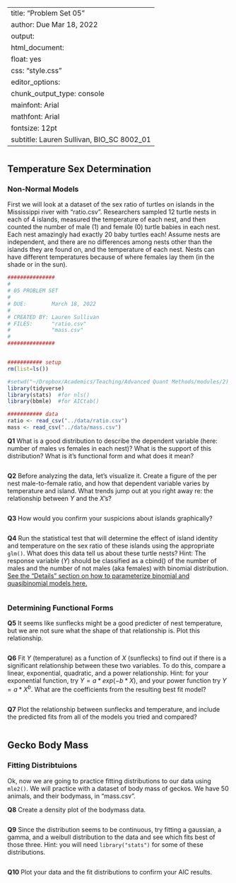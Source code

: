 
---
title: "Problem Set 05"
author: Due Mar 18, 2022
output: 
  html_document:
    float: yes
    css: "style.css"    
editor_options: 
  chunk_output_type: console
mainfont: Arial
mathfont: Arial
fontsize: 12pt
subtitle: Lauren Sullivan, BIO_SC 8002_01
---


# {.tabset .tabset-pills .tabset-fade}

## Temperature Sex Determination 

### Non-Normal Models

First we will look at a dataset of the sex ratio of turtles on islands in the Mississippi river with "ratio.csv". Researchers sampled 12 turtle nests in each of 4 islands, measured the temperature of each nest, and then counted the number of male (1) and female (0) turtle babies in each nest. Each nest amazingly had exactly 20 baby turtles each!  Assume nests are independent, and there are no differences among nests other than the islands they are found on, and the temperature of each nest. Nests can have different temperatures because of where females lay them (in the shade or in the sun).

```r

###############
#
# 05 PROBLEM SET
# 
# DUE:        March 18, 2022
# 
# CREATED BY: Lauren Sullivan
# FILES:      "ratio.csv"
#             "mass.csv"
#
###############


########### setup
rm(list=ls())

#setwd("~/Dropbox/Academics/Teaching/Advanced Quant Methods/modules/2) linear_nonlinear_mixedeffects/5_nonlinear_nonnormal")
library(tidyverse)
library(stats)  #for nls()
library(bbmle)  #for AICtab()

########### data
ratio <- read_csv("../data/ratio.csv")
mass <- read_csv("../data/mass.csv")

```



**Q1** What is a good distribution to describe the dependent variable (here: number of males vs females in each nest)?  What is the support of this distribution? What is it's functional form and what does it mean?

```r


```


**Q2** Before analyzing the data, let's visualize it. Create a figure of the per nest male-to-female ratio, and how that dependent variable varies by temperature and island. What trends jump out at you right away re: the relationship between $Y$ and the $X$'s?

```r



```


**Q3** How would you confirm your suspicions about islands graphically?

```r


```


**Q4** Run the statistical test that will determine the effect of island identity and temperature on the sex ratio of these islands using the appropriate `glm()`.  What does this data tell us about these turtle nests?  Hint: The response variable ($Y$) should be classified as a cbind() of the number of males and the number of not males (aka females) with binomial distribution.  [See the "Details" section on how to parameterize binomial and quasibinomial models here.](https://www.rdocumentation.org/packages/stats/versions/3.6.2/topics/glm)



```r

```

### Determining Functional Forms

**Q5** It seems like sunflecks might be a good predicter of nest temperature, but we are not sure what the shape of that relationship is. Plot this relationship.

```r

```


**Q6** Fit $Y$ (temperature) as a function of $X$ (sunflecks) to find out if there is a significant relationship between these two variables. To do this, compare a linear, exponential, quadratic, and a power relationship. Hint: for your exponential function, try $Y = a * exp(-b*X)$, and your power function try $Y = a * X^b$.  What are the coefficients from the resulting best fit model?



```r





```

**Q7**  Plot the relationship between sunflecks and temperature, and include the predicted fits from all of the models you tried and compared?

```r



```

## Gecko Body Mass

### Fitting Distribtuions 

Ok, now we are going to practice fitting distributions to our data using `mle2()`.  We will practice with a dataset of body mass of geckos.  We have 50 animals, and their bodymass, in "mass.csv".


**Q8** Create a density plot of the bodymass data.

```r



```

**Q9** Since the distribution seems to be continuous, try fitting a gaussian, a gamma, and a weibull distribution to the data and see which fits best of those three. Hint: you will need `library("stats")` for some of these distributions.

```r


```

**Q10**  Plot your data and the fit distributions to confirm your AIC results.

```r


```
